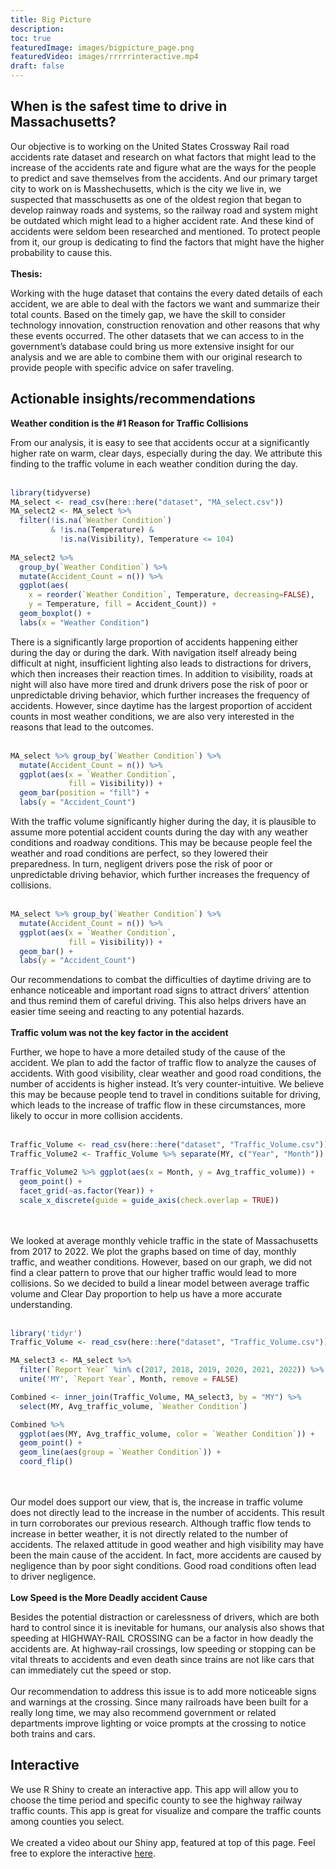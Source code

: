 ```yaml
---
title: Big Picture
description:
toc: true
featuredImage: images/bigpicture_page.png
featuredVideo: images/rrrrrinteractive.mp4
draft: false
---
```


## When is the safest time to drive in Massachusetts?
Our objective is to working on the United States Crossway Rail road accidents rate dataset and research on what factors that might lead to the increase of the accidents rate and figure what are the ways for the people to predict and save themselves from the accidents. And our primary target city to work on is Masshechusetts, which is the city we live in, we suspected that masschusetts as one of the oldest region that began to develop rainway roads and systems, so the railway road and system might be outdated which might lead to a higher accident rate. And these kind of accidents were seldom been researched and mentioned. To protect people from it, our group is dedicating to find the factors that might have the higher probability to cause this.
\
&nbsp;
\
**Thesis:** 

Working with the huge dataset that contains the every dated details of each accident, we are able to deal with the factors we want and summarize their total counts. Based on the timely gap, we have the skill to consider technology innovation, construction renovation and other reasons that why these events occurred. The other datasets that we can access to in the government’s database could bring us more extensive insight for our analysis and we are able to combine them with our original research to provide people with specific advice on safer traveling. 

## Actionable insights/recommendations
**Weather condition is the #1 Reason for Traffic Collisions**

From our analysis, it is easy to see that accidents occur at a significantly higher rate on warm, clear days, especially during the day. We attribute this finding to the traffic volume in each weather condition during the day. 
\
&nbsp;
\


```r
library(tidyverse)
MA_select <- read_csv(here::here("dataset", "MA_select.csv"))
MA_select2 <- MA_select %>% 
  filter(!is.na(`Weather Condition`) 
         & !is.na(Temperature) & 
           !is.na(Visibility), Temperature <= 104)
 
MA_select2 %>% 
  group_by(`Weather Condition`) %>% 
  mutate(Accident_Count = n()) %>% 
  ggplot(aes(
    x = reorder(`Weather Condition`, Temperature, decreasing=FALSE), 
    y = Temperature, fill = Accident_Count)) + 
  geom_boxplot() + 
  labs(x = "Weather Condition")
```

There is a significantly large proportion of accidents happening either during the day or during the dark. With navigation itself already being difficult at night, insufficient lighting also leads to distractions for drivers, which then increases their reaction times. In addition to visibility, roads at night will also have more tired and drunk drivers pose the risk of poor or unpredictable driving behavior, which further increases the frequency of accidents. However, since daytime has the largest proportion of accident counts in most weather conditions, we are also very interested in the reasons that lead to the outcomes.
\
&nbsp;
\
```r
MA_select %>% group_by(`Weather Condition`) %>% 
  mutate(Accident_Count = n()) %>% 
  ggplot(aes(x = `Weather Condition`, 
             fill = Visibility)) + 
  geom_bar(position = "fill") + 
  labs(y = "Accident_Count")
```

With the traffic volume significantly higher during the day, it is plausible to assume more potential accident counts during the day with any weather conditions and roadway conditions. This may be because people feel the weather and road conditions are perfect, so they lowered their preparedness. In turn, negligent drivers pose the risk of poor or unpredictable driving behavior, which further increases the frequency of collisions. 
\
&nbsp;
\
```r
MA_select %>% group_by(`Weather Condition`) %>% 
  mutate(Accident_Count = n()) %>% 
  ggplot(aes(x = `Weather Condition`, 
             fill = Visibility)) + 
  geom_bar() + 
  labs(y = "Accident_Count")
```

Our recommendations to combat the difficulties of daytime driving are to enhance noticeable and important road signs to attract drivers’ attention and thus remind them of careful driving. This also helps drivers have an easier time seeing and reacting to any potential hazards. 
\
&nbsp;
\
**Traffic volum was not the key factor in the accident**

Further, we hope to have a more detailed study of the cause of the accident. We plan to add the factor of traffic flow to analyze the causes of accidents. With good visibility, clear weather and good road conditions, the number of accidents is higher instead. It's very counter-intuitive. We believe this may be because people tend to travel in conditions suitable for driving, which leads to the increase of traffic flow in these circumstances, more likely to occur in more collision accidents.
\
&nbsp;
\
```r
Traffic_Volume <- read_csv(here::here("dataset", "Traffic_Volume.csv"))
Traffic_Volume2 <- Traffic_Volume %>% separate(MY, c("Year", "Month")) %>% mutate(MY = str_c(Year, Month, sep = "_"))

Traffic_Volume2 %>% ggplot(aes(x = Month, y = Avg_traffic_volume)) + 
  geom_point() +
  facet_grid(~as.factor(Year)) +
  scale_x_discrete(guide = guide_axis(check.overlap = TRUE))
```
\
&nbsp;
\
We looked at average monthly vehicle traffic in the state of Massachusetts from 2017 to 2022. We plot the graphs based on time of day, monthly traffic, and weather conditions. However, based on our graph, we did not find a clear pattern to prove that our higher traffic would lead to more collisions. So we decided to build a linear model between average traffic volume and Clear Day proportion to help us have a more accurate understanding.
\
&nbsp;
\
```r
library('tidyr') 
Traffic_Volume <- read_csv(here::here("dataset", "Traffic_Volume.csv"))

MA_select3 <- MA_select %>% 
  filter(`Report Year` %in% c(2017, 2018, 2019, 2020, 2021, 2022)) %>% 
  unite('MY', `Report Year`, Month, remove = FALSE)

Combined <- inner_join(Traffic_Volume, MA_select3, by = "MY") %>% 
  select(MY, Avg_traffic_volume, `Weather Condition`)

Combined %>% 
  ggplot(aes(MY, Avg_traffic_volume, color = `Weather Condition`)) + 
  geom_point() + 
  geom_line(aes(group = `Weather Condition`)) + 
  coord_flip()
```
\
&nbsp;
\
Our model does support our view, that is, the increase in traffic volume does not directly lead to the increase in the number of accidents. This result in turn corroborates our previous research. Although traffic flow tends to increase in better weather, it is not directly related to the number of accidents. The relaxed attitude in good weather and high visibility may have been the main cause of the accident. In fact, more accidents are caused by negligence than by poor sight conditions. Good road conditions often lead to driver negligence.
\
&nbsp;
\
**Low Speed is the More Deadly accident Cause**

Besides the potential distraction or carelessness of drivers, which are both hard to control since it is inevitable for humans, our analysis also shows that speeding at HIGHWAY-RAIL CROSSING can be a factor in how deadly the accidents are. At highway-rail crossings, low speeding or stopping can be vital threats to accidents and even death since trains are not like cars that can immediately cut the speed or stop. 
\
&nbsp;
\
Our recommendation to address this issue is to add more noticeable signs and warnings at the crossing. Since many railroads have been built for a really long time, we may also recommend government or related departments improve lighting or voice prompts at the crossing to notice both trains and cars.

## Interactive
We use R Shiny to create an interactive app. This app will allow you to choose the time period and specific county to see the highway railway traffic counts. This app is great for visualize and compare the traffic counts among counties you select. 
\
&nbsp;
\
We created a video about our Shiny app, featured at top of this page. Feel free to explore the interactive [here](https://rrrrrinteractive.shinyapps.io/shiny_rrrrr/).



